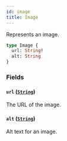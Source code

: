```yaml
---
id: image
title: Image
---
```


Represents an image.

```graphql
type Image {
  url: String!
  alt: String
}
```

### Fields

#### `url` ([`String`](../../../developer/api-reference/scalars/string))

The URL of the image.

#### `alt` ([`String`](../../../developer/api-reference/scalars/string))

Alt text for an image.
